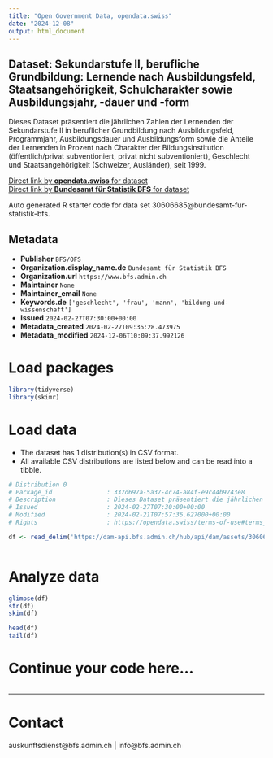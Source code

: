 ```yaml
---
title: "Open Government Data, opendata.swiss"
date: "2024-12-08"
output: html_document
---
```


## Dataset: Sekundarstufe II, berufliche Grundbildung: Lernende nach Ausbildungsfeld, Staatsangehörigkeit, Schulcharakter sowie Ausbildungsjahr, -dauer und -form

Dieses Dataset präsentiert die jährlichen Zahlen der Lernenden der Sekundarstufe II in beruflicher Grundbildung nach Ausbildungsfeld, Programmjahr, Ausbildungsdauer und Ausbildungsform sowie die Anteile der Lernenden in Prozent nach Charakter der Bildungsinstitution (öffentlich/privat subventioniert, privat nicht subventioniert), Geschlecht und Staatsangehörigkeit (Schweizer, Ausländer), seit 1999.

[Direct link by **opendata.swiss** for dataset](https://opendata.swiss/de/dataset/sekundarstufe-ii-berufliche-grundbildung-lernende-nach-ausbildungsfeld-staatsangehorigkeit-schu4)<br>
[Direct link by **Bundesamt für Statistik BFS** for dataset](https://www.bfs.admin.ch/asset/de/ts-x-15.02.02.01.01)

Auto generated R starter code for data set 30606685@bundesamt-fur-statistik-bfs.

## Metadata

- **Publisher** `BFS/OFS`
- **Organization.display_name.de** `Bundesamt für Statistik BFS`
- **Organization.url** `https://www.bfs.admin.ch`
- **Maintainer** `None`
- **Maintainer_email** `None`
- **Keywords.de** `['geschlecht', 'frau', 'mann', 'bildung-und-wissenschaft']`
- **Issued** `2024-02-27T07:30:00+00:00`
- **Metadata_created** `2024-02-27T09:36:28.473975`
- **Metadata_modified** `2024-12-06T10:09:37.992126`


# Load packages

```r

library(tidyverse)
library(skimr)

```

# Load data

-   The dataset has 1 distribution(s) in CSV format.
-   All available CSV distributions are listed below and can be read into a tibble.

```r

# Distribution 0
# Package_id               : 337d697a-5a37-4c74-a84f-e9c44b9743e8
# Description              : Dieses Dataset präsentiert die jährlichen Zahlen der Lernenden der Sekundarstufe II in beruflicher Grundbildung nach Ausbildungsfeld, Programmjahr, Ausbildungsdauer und Ausbildungsform sowie die Anteile der Lernenden in Prozent nach Charakter der Bildungsinstitution (öffentlich/privat subventioniert, privat nicht subventioniert), Geschlecht und Staatsangehörigkeit (Schweizer, Ausländer), seit 1999.
# Issued                   : 2024-02-27T07:30:00+00:00
# Modified                 : 2024-02-21T07:57:36.627000+00:00
# Rights                   : https://opendata.swiss/terms-of-use#terms_by_ask

df <- read_delim('https://dam-api.bfs.admin.ch/hub/api/dam/assets/30606693/master')



```

# Analyze data

```r

glimpse(df)
str(df)
skim(df)

head(df)
tail(df)

```

# Continue your code here...

```r

```

------------------------------------------------------------------------

# Contact

auskunftsdienst@bfs.admin.ch | info@bfs.admin.ch
